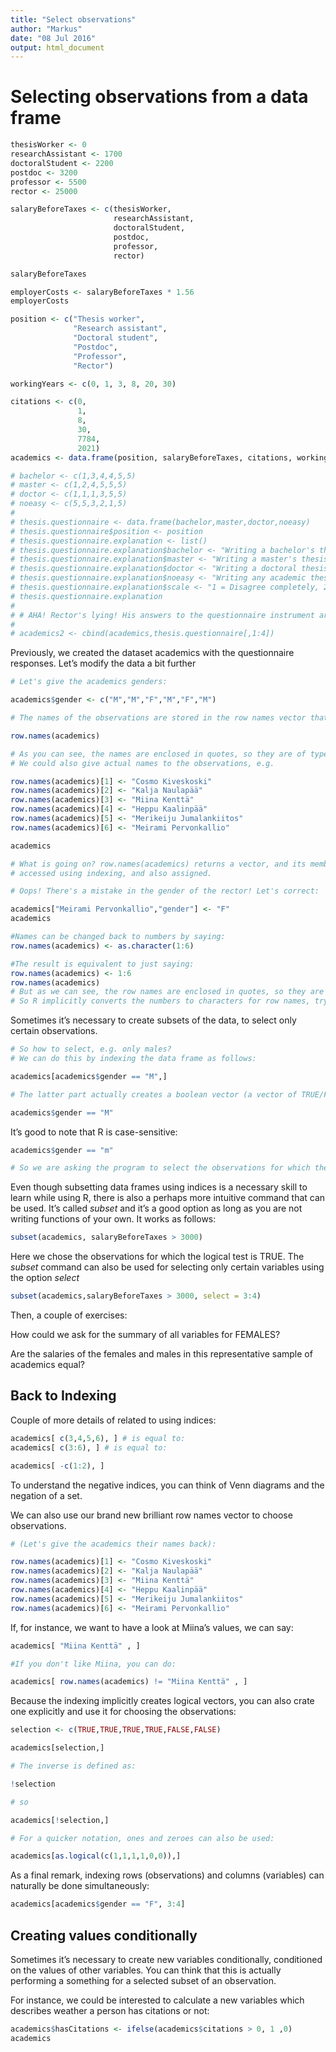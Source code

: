 ```yaml
---
title: "Select observations"
author: "Markus"
date: "08 Jul 2016"
output: html_document
---
```


Selecting observations from a data frame
====================================================

```r

thesisWorker <- 0
researchAssistant <- 1700
doctoralStudent <- 2200
postdoc <- 3200
professor <- 5500
rector <- 25000

salaryBeforeTaxes <- c(thesisWorker, 
                       researchAssistant,
                       doctoralStudent,
                       postdoc,
                       professor,
                       rector)

salaryBeforeTaxes 

employerCosts <- salaryBeforeTaxes * 1.56 
employerCosts

position <- c("Thesis worker", 
              "Research assistant",
              "Doctoral student",
              "Postdoc", 
              "Professor", 
              "Rector")

workingYears <- c(0, 1, 3, 8, 20, 30)

citations <- c(0, 
               1,
               8,
               30,
               7784,
               2021)
academics <- data.frame(position, salaryBeforeTaxes, citations, workingYears)

# bachelor <- c(1,3,4,4,5,5)
# master <- c(1,2,4,5,5,5)
# doctor <- c(1,1,1,3,5,5)
# noeasy <- c(5,5,3,2,1,5)
# 
# thesis.questionnaire <- data.frame(bachelor,master,doctor,noeasy)
# thesis.questionnaire$position <- position
# thesis.questionnaire.explanation <- list()
# thesis.questionnaire.explanation$bachelor <- "Writing a bachelor's thesis is easy"
# thesis.questionnaire.explanation$master <- "Writing a master's thesis is easy"
# thesis.questionnaire.explanation$doctor <- "Writing a doctoral thesis is easy"
# thesis.questionnaire.explanation$noeasy <- "Writing any academic thesis is difficult"
# thesis.questionnaire.explanation$scale <- "1 = Disagree completely, 2 = Disagree somewhat, 3 = Neither disagree or agree, 4 = Agree somewhat, 5 = Agree completely"
# thesis.questionnaire.explanation
# 
# # AHA! Rector's lying! His answers to the questionnaire instrument are not congruent
# 
# academics2 <- cbind(academics,thesis.questionnaire[,1:4])
```

Previously, we created the dataset academics with the questionnaire responses.
Let's modify the data a bit further

```r
# Let's give the academics genders:

academics$gender <- c("M","M","F","M","F","M")

# The names of the observations are stored in the row names vector that can be accessed using:

row.names(academics)

# As you can see, the names are enclosed in quotes, so they are of type "character"
# We could also give actual names to the observations, e.g.

row.names(academics)[1] <- "Cosmo Kiveskoski"
row.names(academics)[2] <- "Kalja Naulapää"
row.names(academics)[3] <- "Miina Kenttä"
row.names(academics)[4] <- "Heppu Kaalinpää"
row.names(academics)[5] <- "Merikeiju Jumalankiitos"
row.names(academics)[6] <- "Meirami Pervonkallio"

academics

# What is going on? row.names(academics) returns a vector, and its members can be 
# accessed using indexing, and also assigned. 

# Oops! There's a mistake in the gender of the rector! Let's correct:

academics["Meirami Pervonkallio","gender"] <- "F"
academics

#Names can be changed back to numbers by saying:
row.names(academics) <- as.character(1:6)

#The result is equivalent to just saying:
row.names(academics) <- 1:6
row.names(academics)
# But as we can see, the row names are enclosed in quotes, so they are of the type "character"
# So R implicitly converts the numbers to characters for row names, trying to guess what we want
```

Sometimes it's necessary to create subsets of the data, to select only certain observations.

```r
# So how to select, e.g. only males?
# We can do this by indexing the data frame as follows:

academics[academics$gender == "M",]

# The latter part actually creates a boolean vector (a vector of TRUE/FALSE values):

academics$gender == "M"
```

It's good to note that R is case-sensitive:
```r

academics$gender == "m"

# So we are asking the program to select the observations for which the logical expression is TRUE
```

Even though subsetting data frames using indices is a necessary skill to learn while using R,
there is also a perhaps more intuitive command that can be used. It's called *subset* and it's a good option as long as you are not writing functions of your own. It works as follows:

```r
subset(academics, salaryBeforeTaxes > 3000)
```

Here we chose the observations for which the logical test is TRUE. The *subset* command can also be used for selecting only certain variables using the option *select*

```r
subset(academics,salaryBeforeTaxes > 3000, select = 3:4)
```

Then, a couple of exercises:

How could we ask for the summary of all variables for FEMALES?

Are the salaries of the females and males in this representative sample of academics equal?

Back to Indexing
---------------------

Couple of more details of related to using indices:

```r
academics[ c(3,4,5,6), ] # is equal to:
academics[ c(3:6), ] # is equal to:
```
```r
academics[ -c(1:2), ]
```

To understand the negative indices, you can think of Venn diagrams and the negation of a set.

We can also use our brand new brilliant row names vector to choose observations. 

```r

# (Let's give the academics their names back):

row.names(academics)[1] <- "Cosmo Kiveskoski"
row.names(academics)[2] <- "Kalja Naulapää"
row.names(academics)[3] <- "Miina Kenttä"
row.names(academics)[4] <- "Heppu Kaalinpää"
row.names(academics)[5] <- "Merikeiju Jumalankiitos"
row.names(academics)[6] <- "Meirami Pervonkallio"
```

If, for instance, we want to have a look at Miina's values, we can say:

```r
academics[ "Miina Kenttä" , ]

#If you don't like Miina, you can do:

academics[ row.names(academics) != "Miina Kenttä" , ]
```

Because the indexing implicitly creates logical vectors, you can also crate one explicitly and use it for choosing the observations:

```r
selection <- c(TRUE,TRUE,TRUE,TRUE,FALSE,FALSE)

academics[selection,]

# The inverse is defined as:

!selection

# so

academics[!selection,]

# For a quicker notation, ones and zeroes can also be used:

academics[as.logical(c(1,1,1,1,0,0)),]
```

As a final remark, indexing rows (observations) and columns (variables) can naturally be done simultaneously:

```r
academics[academics$gender == "F", 3:4]
```




Creating values conditionally
--------------------------------------

Sometimes it's necessary to create new variables conditionally, conditioned on the values of
other variables. You can think that this is actually performing a something for a selected subset of an observation. 

For instance, we could be interested to calculate a new variables which describes weather a person has citations or not:

```r
academics$hasCitations <- ifelse(academics$citations > 0, 1 ,0)
academics

```
